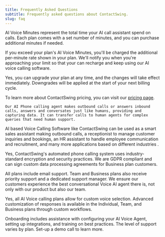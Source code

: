 ```yaml
---
title: Frequently Asked Questions
subtitle: Frequently asked questions about ContactSwing.
slug: faq
---
```


<AccordionGroup>
  <Accordion title="What are AI Voice Agent Minutes, and how do they work?" icon="hammer" iconType="regular" defaultOpen={true}>

AI Voice Minutes represent the total time your AI call assistant spend on calls. Each plan comes with a set number of minutes, and you can purchase additional minutes if needed.

  </Accordion>
  <Accordion title="What happens if I exceed my allotted AI Voice Minutes?" icon="face-monocle" iconType="solid" defaultOpen={false}>

If you exceed your plan's AI Voice Minutes, you'll be charged the additional per-minute rate shown in your plan. We'll notify you when you're approaching your limit so that your can recharge and keep using our AI voice calling software.

  </Accordion>
  <Accordion title="Can I upgrade or downgrade my plan at any time?" icon="piggy-bank" iconType="solid" defaultOpen={false}>

Yes, you can upgrade your plan at any time, and the changes will take effect immediately. Downgrades will be applied at the start of your next billing cycle.

To learn more about ContactSwing pricing, you can visit our [pricing page](https://www.contactswing.ai/pricing).

  </Accordion>
  <Accordion title="How does AI calling Software work? " icon="gear" iconType="solid" defaultOpen={false}>

    Our AI Phone calling agent makes outbound calls or answers inbound calls, answers and conversates just like humans, providing and capturing data. It can transfer calls to human agents for complex queries that need human support.

  </Accordion>
  <Accordion title="What are the use cases of AI calling software? " icon="bowling-pins" iconType="solid" defaultOpen={false}>

  AI based Voice Calling Software like ContactSwing can be used as a smart sales assistant making outbound calls, a receptionist to manage customer inquiries and bookings, an HR assistant to handle employee communication and recruitment, and many more applications based on different industries .

  </Accordion>
  <Accordion title="Is my data secure with ContactSwing?" icon="bolt" iconType="solid" defaultOpen={false}>

  Yes, ContactSwing's automated phone calling system uses industry-standard encryption and security practices. We are GDPR compliant and can sign custom data processing agreements for Business plan customers.

  </Accordion>
  <Accordion title="What kind of customer support is available?" icon="chart-line" iconType="solid" defaultOpen={false}>

  All plans include email support. Team and Business plans also receive priority support and a dedicated support manager. We ensure our customers experience the best conversational Voice AI agent there is, not only with our product but also our team.

  </Accordion>
  <Accordion title="Can I customize the AI's voice and responses?" icon="server" iconType="solid" defaultOpen={false}>

  Yes, all AI Voice calling plans allow for custom voice selection. Advanced customization of responses is available in the Individual, Team, and Business plans through custom workflows.

  </Accordion>
  <Accordion title="What's included in the onboarding setup?" icon="shield-check" iconType="solid" defaultOpen={false}>
Onboarding includes assistance with configuring your AI Voice Agent, setting up integrations, and training on best practices. The level of support varies by plan. Set-up a demo call to learn more.
</Accordion>
</AccordionGroup>

